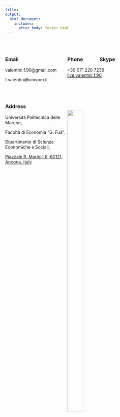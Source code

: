 ```yaml
---
title: 
output: 
  html_document:
    includes:
      after_body: footer.html
---
```


<p>&nbsp;</p>




<html>
<head>
<meta name="viewport" content="width=device-width, initial-scale=1">
<style>
* {
  box-sizing: border-box;
}

/* Create three equal columns that floats next to each other */
.column {
  float: left;
  width: 50%;
}

/* Clear floats after the columns */
.row:after {
  content: "";
  display: table;
  clear: both;
}
</style>
</head>
<body>


<div class="row">
  <div class="column">

### **Email** <i class="fa fa-envelope"></i> 

valentini.f.90@gmail.com

f.valentini@univpm.it


<p>&nbsp;</p>


  </div>
  <div class="column" >

### **Phone** <i class="fa fa-phone-square"></i> &nbsp; &nbsp;&nbsp;&nbsp;&nbsp;&nbsp;  &nbsp; &nbsp;&nbsp; **Skype** <i class="fa fa-skype"></i>

+39 071 220 7239
&nbsp; &nbsp;&nbsp;&nbsp;&nbsp;&nbsp;&nbsp;&nbsp;&nbsp;&nbsp;&nbsp;&nbsp;&nbsp;&nbsp; [live:valentini.f.90](https://join.skype.com/invite/dG5n5L4TXASL){target="_blank"}

  </div>

</div>

</body>
</html>

<html>
<head>
<meta name="viewport" content="width=device-width, initial-scale=1">
<style>
* {
  box-sizing: border-box;
}

/* Create three equal columns that floats next to each other */
.column {
  float: left;
  width: 50%;
}

/* Clear floats after the columns */
.row:after {
  content: "";
  display: table;
  clear: both;
}
</style>
</head>
<body>


<div class="row">
  <div class="column">

### **Address** <i class="fa fa-address-card"></i> 

Università Politecnica delle Marche,

Facoltà di Economia “G. Fuà”,

Dipartimento di Scienze Economiche e Sociali,

[Piazzale R. Martelli 8, 60121, Ancona, Italy](https://goo.gl/maps/iDmPpE5DYWxUbGJN6){target="_blank"} 


  </div>
  <div class="column" >
<p>&nbsp;</p>
   ![](01Piazzale.jpg){#id .class width=50% height=50%}
  </div>

</div>

</body>
</html>











